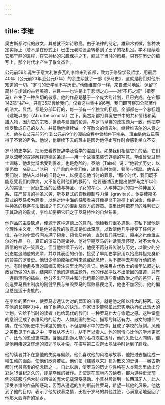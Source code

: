 ```yaml
---
---
---
```

title: 李维
---




奥古斯都时代的散文，其成就不如诗歌高。由于法律的制定，雄辩术式微，各种决定实际上（若不是在形式上）已由元老院议会转移到了王子的枢机室。学术继续着它那宁静的进程，在它神秘的兴趣保护之下，躲过了当时的风暴。只有在历史的编写上，那个时代才产生了散文杰作。

公元前59年诞生于意大利帕多瓦的李维来到首都，致力于修辞学及哲学，用最后40年（公元前23年至公元17年）的余生写就了一部《罗马史》，这就是我们对他所知道的一切。“罗马的史学家不写历史。”他像维吉尔一样，来自波河地区，保留了简朴与虔诚的古老美德，并且——也许是出于悲悯之心——对“不朽之城”（指罗马）产生了一种热切的敬意。他的作品是基于一个庞大的计划，且已完成。在它那142部“书”中，只有35部传给我们。仅看这些集中的6卷，我们即可察知全部著作的浩大。显然，都是分部印行的，每一部有一个独立的标题，全部都在一个总标题《建城以来》（Ab urbe condita）之下。奥古斯都打算宽恕书中的共和情绪和英雄人物，因为它的宗教、道德与爱国的论调，与罗马皇帝的政策颇为一致。他把李维罗致成自己的友人，并鼓励他继续做一个写散文的维吉尔，继续维吉尔的未竟之功。他在自公元前53年到公元前9年的漫长旅程中曾想停下笔来，理由是他业已获得了不衰的声名。他说，他继续下去的理由是因为他停止写作时会感到坐立不安。

罗马的史学家，把历史看做修辞学及哲学的混血儿。如果我们相信它们的话，它们是以流畅的叙述解释道德的条规——用一个故事来装饰道德的写意。李维曾受过辩士训练，他发觉辩术受到责难，也是危险的。泰纳（Taine）说：“他转学历史，以便仍做一名辩士。”他用一个严肃的序言开始，谴责当时失德、奢侈与懦弱。他告诉我们说，他钻入以往的旧籍之中，以便遗忘他当时的罪恶，“那个时代，我们既不能忍受我们的弊病，又不能忍耐他们的救药”。他要通过历史提出使罗马之所以伟大的美德——家庭生活的团结与神圣、子女的孝心、人与神之间的每一种神圣关系、庄严誓言的神圣义务、斯多葛式的自我抑制与力量（gravitas）。他要使斯多葛式的罗马极为高贵，以使对地中海的征服看来好像是出于道德上的诫命，像是一种神圣的秩序与法律加之于东方的混乱及西方的野蛮。波里比阿把罗马的胜利归之于其政府的形式，李维却要把它归之于罗马特性的自然结果。

他作品的主要缺点，便源于这种道德上的意向。他给我们很多迹象，在私下里他是个理性主义者，但是他对宗教的敬意却是如此深厚，以致使他几乎接受了任何迷信。在他的字里行间充满了预兆、预言及神谕，直到我们感觉到，原来这也像维吉尔的作品一样，真正的演员乃是诸神。他对早期罗马的神话表示怀疑，对不太令人置信的神话一笑置之。但当他继续下去时，他便不再分辨传说与历史，以很少的分别态度追随他的先辈，并以其表面的价值，接受了早期史学家用以抬高其祖先身价的赞美的罗曼史。他很少参酌原始资料来源或纪念碑，从不费神去考察行动的场地。有时他用多页的篇幅去旁注波里比阿的言词。他采用古代教士的编年法叙述执政官所做的大事，结果除了他的道德主题外，他的作品中找不出肇因的痕迹，只有一连串漂亮的插曲。他分不出早期共和时代粗暴的贵族与贵族政治之间的差异，在创造罗马民主制度的刚健平民与摧毁罗马的腐败暴民之间，他也不加区别。他的偏见总是适于贵族的。

在李维的著作中，使罗马永远认为对的爱国的自豪，就是他之所以伟大的秘密。这在他的长期努力中，给了他持久的快乐。作家很少能够如此忠实地执行如此浩大的计划。它给予当时的读者（也给现代的我们）一种罗马壮大与命运之感。这种堂皇的意识促成了李维风格的活力、人物刻画的生动、描写的鲜活有力、散文的雄伟气势。在他的历史中所洋溢的创词，不但是辩术中的杰作，且成了学校的范例。风雅之美散见于作品之中：李维从不大叫，从不严以责人。他的同情心比他的学术更宽广、比他的思想更深邃。当他提到迦太基的名将汉尼拔时，他的失败让人同情，但是他用疾速及辉煌的叙述予以补偿，在描写第二次迦太基战争时达到了巅峰。

他的读者并不在意他的失实与偏颇。他们喜欢他的风格与故事，他把过去描绘成一幅生动的画面，使他们欣喜若狂。他们把《建城以来》视为散文的史诗——奥古斯都时代最高贵的纪念碑之一。自此以后，使罗马的历史与性格在人类观念里放出异彩达18世纪之久的，即是李维的著作。即使是在属地内的读者，都为这种史无前例的征服与伟大勋业所做的庞大记载深受感动。小普林尼谈到一位西班牙人，此人深受李维的作品所感动，因而从遥远的加的斯前往罗马，希望一睹他的风采。他达到了他的目的，表示了他的钦慕之情，无视于罗马的其他胜迹，心满意足地返回了他那大西洋岸的家乡。